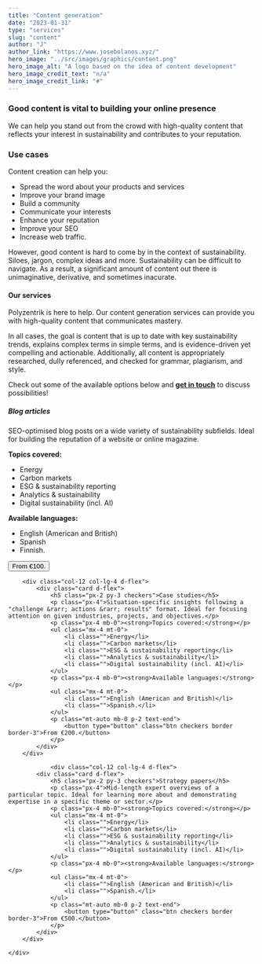 ```yaml
---
title: "Content generation"
date: "2023-01-31"
type: "services"
slug: "content"
author: "J"
author_link: "https://www.josebolanos.xyz/"
hero_image: "../src/images/graphics/content.png"
hero_image_alt: "A logo based on the idea of content development"
hero_image_credit_text: "n/a"
hero_image_credit_link: "#"
---
```


### Good content is vital to building your online presence 
We can help you stand out from the crowd with high-quality content that reflects your interest in sustainability and contributes to your reputation.

### Use cases
Content creation can help you:
* Spread the word about your products and services
* Improve your brand image
* Build a community
* Communicate your interests
* Enhance your reputation
* Improve your SEO
* Increase web traffic.

However, good content is hard to come by in the context of sustainability. Siloes, jargon, complex ideas and more. Sustainability can be difficult to navigate. As a result, a significant amount of content out there is unimaginative, derivative, and sometimes inacurate.

#### Our services
Polyzentrik is here to help. Our content generation services can provide you with high-quality content that communicates mastery. 

In all cases, the goal is content that is up to date with key sustainability trends, explains complex terms in simple terms, and is evidence-driven yet compelling and actionable. Additionally, all content is appropriately researched, dully referenced, and checked for grammar, plagiarism, and style.

Check out some of the available options below and [**get in touch**](mailto:hello@polyzentrik.com) to discuss possibilities!

<div class="container mb-4">
    <div class="row">
        <div class="col-12 col-lg-4 d-flex">
            <div class="card d-flex">
                <h5 class="px-2 py-3 checkers">Blog articles</h5>
                <p class="px-4">SEO-optimised blog posts on a wide variety of sustainability subfields. Ideal for building the reputation of a website or online magazine.</p>
                <p class="px-4 mb-0"><strong>Topics covered:</strong></p>
                <ul class="mx-4 mt-0">
                    <li class="">Energy</li>
                    <li class="">Carbon markets</li>
                    <li class="">ESG & sustainability reporting</li>
                    <li class="">Analytics & sustainability</li>
                    <li class="">Digital sustainability (incl. AI)</li>
                </ul>
                <p class="px-4 mb-0"><strong>Available languages:</strong></p>
                <ul class="mx-4 mt-0">
                    <li class="">English (American and British)</li>
                    <li class="">Spanish</li>
                    <li class="">Finnish.</li>
                </ul>
                <p class="mt-auto mb-0 p-2 text-end">
                    <button type="button" class="btn checkers border border-3">From €100.</button>
                </p>
            </div>
        </div>

        <div class="col-12 col-lg-4 d-flex">
            <div class="card d-flex">
                <h5 class="px-2 py-3 checkers">Case studies</h5>
                <p class="px-4">Situation-specific insights following a "challenge &rarr; actions &rarr; results" format. Ideal for focusing attention on given industries, projects, and objectives.</p>
                <p class="px-4 mb-0"><strong>Topics covered:</strong></p>
                <ul class="mx-4 mt-0">
                    <li class="">Energy</li>
                    <li class="">Carbon markets</li>
                    <li class="">ESG & sustainability reporting</li>
                    <li class="">Analytics & sustainability</li>
                    <li class="">Digital sustainability (incl. AI)</li>
                </ul>
                <p class="px-4 mb-0"><strong>Available languages:</strong></p>
                <ul class="mx-4 mt-0">
                    <li class="">English (American and British)</li>
                    <li class="">Spanish.</li>
                </ul>
                <p class="mt-auto mb-0 p-2 text-end">
                    <button type="button" class="btn checkers border border-3">From €200.</button>
                </p>
            </div>
        </div>

                <div class="col-12 col-lg-4 d-flex">
            <div class="card d-flex">
                <h5 class="px-2 py-3 checkers">Strategy papers</h5>
                <p class="px-4">Mid-length expert overviews of a particular topic. Ideal for learning more about and demonstrating expertise in a specific theme or sector.</p>
                <p class="px-4 mb-0"><strong>Topics covered:</strong></p>
                <ul class="mx-4 mt-0">
                    <li class="">Energy</li>
                    <li class="">Carbon markets</li>
                    <li class="">ESG & sustainability reporting</li>
                    <li class="">Analytics & sustainability</li>
                    <li class="">Digital sustainability (incl. AI)</li>
                </ul>
                <p class="px-4 mb-0"><strong>Available languages:</strong></p>
                <ul class="mx-4 mt-0">
                    <li class="">English (American and British)</li>
                    <li class="">Spanish.</li>
                </ul>
                <p class="mt-auto mb-0 p-2 text-end">
                    <button type="button" class="btn checkers border border-3">From €500.</button>
                </p>
            </div>
        </div>

    </div>
</div>
